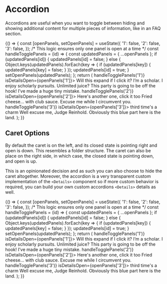 

<Meta title="Components/Accordion/Overview" component={Accordion} />

# Accordion

Accordions are useful when you want to toggle between hiding and showing additional content for multiple
pieces of information, like in an FAQ section.

<Canvas isExpanded>
  <Story name="Default">
    {() => {
      const [openPanels, setOpenPanels] = useState({
        '1': false,
        '2': false,
        '3': false,
      });
      /* This logic ensures only one panel is open at a time */
      const handleTogglePanels = (id) => {
        const updatedPanels = { ...openPanels };
        if (updatedPanels[id]) {
          updatedPanels[id] = false;
        } else {
          Object.keys(updatedPanels).forEach(key => {
            if (updatedPanels[key]) {
              updatedPanels[key] = false;
            }
          });
          updatedPanels[id] = true;
        }
        setOpenPanels(updatedPanels);
      };
      return (
        <Accordion>
          <Accordion.Panel isOpen={openPanels['1']}>
            <Accordion.PanelSummary onToggle={() => handleTogglePanels('1')} isDetailsOpen={openPanels['1']}>
              Will this expand if I click it?
            </Accordion.PanelSummary>
            <Accordion.PanelDetails>
              I’m a scholar. I enjoy scholarly pursuits.
              Unlimited juice? This party is going to be off the hook!
              I’ve made a huge tiny mistake.
            </Accordion.PanelDetails>
          </Accordion.Panel>
          <Accordion.Panel isOpen={openPanels['2']}>
            <Accordion.PanelSummary onToggle={() => handleTogglePanels('2')} isDetailsOpen={openPanels['2']}>
              Here's another one, click it too
            </Accordion.PanelSummary>
            <Accordion.PanelDetails>
              Fried cheese… with club sauce. Excuse me while I circumvent you.
            </Accordion.PanelDetails>
          </Accordion.Panel>
          <Accordion.Panel isOpen={openPanels['3']}>
            <Accordion.PanelSummary onToggle={() => handleTogglePanels('3')} isDetailsOpen={openPanels['3']}>
              third time's a charm
            </Accordion.PanelSummary>
            <Accordion.PanelDetails>
              Well excuse me, Judge Reinhold. Obviously this blue part here is the land.
            </Accordion.PanelDetails>
          </Accordion.Panel>
        </Accordion>
      );
    }}
  </Story>
</Canvas>

## Caret Options

By default the caret is on the left, and its closed state is pointing right and open is down. This resembles a folder structure.
The caret can also be place on the right side, in which case, the closed state is pointing down, and open is up.

This is an opinionated decision and as such you can also choose to hide the caret altogether. Moreover, the accordion is a
very transparent custom implementation of the `<Details>` component so if more custom behavior is required, you can build your own
custom accordions `<Details>` details as well.

<Canvas isExpanded>
  <Story name="Caret Options">
    {() => {
      const [openPanels, setOpenPanels] = useState({
        '1': false,
        '2': false,
        '3': false,
      });
      /* This logic ensures only one panel is open at a time */
      const handleTogglePanels = (id) => {
        const updatedPanels = { ...openPanels };
        if (updatedPanels[id]) {
          updatedPanels[id] = false;
        } else {
          Object.keys(updatedPanels).forEach(key => {
            if (updatedPanels[key]) {
              updatedPanels[key] = false;
            }
          });
          updatedPanels[id] = true;
        }
        setOpenPanels(updatedPanels);
      };
      return (
        <Accordion>
          <Accordion.Panel isOpen={openPanels['1']}>
            <Accordion.PanelSummary hasCaret="left" onToggle={() => handleTogglePanels('1')} isDetailsOpen={openPanels['1']}>
              Will this expand if I click it?
            </Accordion.PanelSummary>
            <Accordion.PanelDetails>
              I’m a scholar. I enjoy scholarly pursuits.
              Unlimited juice? This party is going to be off the hook!
              I’ve made a huge tiny mistake.
            </Accordion.PanelDetails>
          </Accordion.Panel>
          <Accordion.Panel isOpen={openPanels['2']}>
            <Accordion.PanelSummary hasCaret="right" onToggle={() => handleTogglePanels('2')} isDetailsOpen={openPanels['2']}>
              Here's another one, click it too
            </Accordion.PanelSummary>
            <Accordion.PanelDetails>
              Fried cheese… with club sauce. Excuse me while I circumvent you.
            </Accordion.PanelDetails>
          </Accordion.Panel>
          <Accordion.Panel isOpen={openPanels['3']}>
            <Accordion.PanelSummary hasCaret={false} onToggle={() => handleTogglePanels('3')} isDetailsOpen={openPanels['3']}>
              third time's a charm
            </Accordion.PanelSummary>
            <Accordion.PanelDetails>
              Well excuse me, Judge Reinhold. Obviously this blue part here is the land.
            </Accordion.PanelDetails>
          </Accordion.Panel>
        </Accordion>
      );
    }}
  </Story>
</Canvas>

